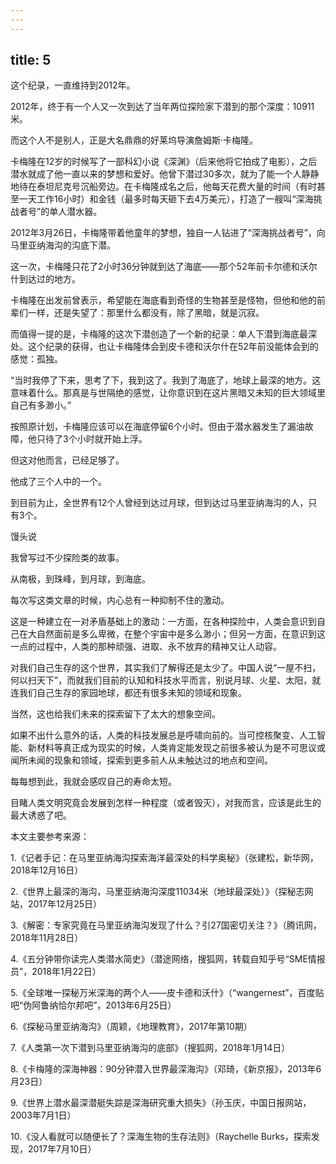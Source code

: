 ```yaml
---
---
---
```

title: 5
---



这个纪录，一直维持到2012年。

2012年，终于有一个人又一次到达了当年两位探险家下潜到的那个深度：10911米。

而这个人不是别人，正是大名鼎鼎的好莱坞导演詹姆斯·卡梅隆。

卡梅隆在12岁的时候写了一部科幻小说《深渊》（后来他将它拍成了电影），之后潜水就成了他一直以来的梦想和爱好。他曾下潜过30多次，就为了能一个人静静地待在泰坦尼克号沉船旁边。在卡梅隆成名之后，他每天花费大量的时间（有时甚至一天工作16小时）和金钱（最多时每天砸下去4万美元），打造了一艘叫“深海挑战者号”的单人潜水器。

2012年3月26日，卡梅隆带着他童年的梦想，独自一人钻进了“深海挑战者号”，向马里亚纳海沟的沟底下潜。

这一次，卡梅隆只花了2小时36分钟就到达了海底——那个52年前卡尔德和沃尔什到达过的地方。

卡梅隆在出发前曾表示，希望能在海底看到奇怪的生物甚至是怪物，但他和他的前辈们一样，还是失望了：那里什么都没有，除了黑暗，就是沉寂。

而值得一提的是，卡梅隆的这次下潜创造了一个新的纪录：单人下潜到海底最深处。这个纪录的获得，也让卡梅隆体会到皮卡德和沃尔什在52年前没能体会到的感觉：孤独。

“当时我停了下来，思考了下，我到这了。我到了海底了，地球上最深的地方。这意味着什么。那真是与世隔绝的感觉，让你意识到在这片黑暗又未知的巨大领域里自己有多渺小。”

按照原计划，卡梅隆应该可以在海底停留6个小时。但由于潜水器发生了漏油故障，他只待了3个小时就开始上浮。

但这对他而言，已经足够了。

他成了三个人中的一个。

到目前为止，全世界有12个人曾经到达过月球，但到达过马里亚纳海沟的人，只有3个。

馒头说

我曾写过不少探险类的故事。

从南极，到珠峰，到月球，到海底。

每次写这类文章的时候，内心总有一种抑制不住的激动。

这是一种建立在一对矛盾基础上的激动：一方面，在各种探险中，人类会意识到自己在大自然面前是多么卑微，在整个宇宙中是多么渺小；但另一方面，在意识到这一点的过程中，人类的那种顽强、进取、永不放弃的精神又让人动容。

对我们自己生存的这个世界，其实我们了解得还是太少了。中国人说“一屋不扫，何以扫天下”，而就我们目前的认知和科技水平而言，别说月球、火星、太阳，就连我们自己生存的家园地球，都还有很多未知的领域和现象。

当然，这也给我们未来的探索留下了太大的想象空间。

如果不出什么意外的话，人类的科技发展总是呼啸向前的。当可控核聚变、人工智能、新材料等真正成为现实的时候，人类肯定能发现之前很多被认为是不可思议或闻所未闻的现象和领域，探索到更多前人从未触达过的地点和空间。

每每想到此，我就会感叹自己的寿命太短。

目睹人类文明究竟会发展到怎样一种程度（或者毁灭），对我而言，应该是此生的最大诱惑了吧。

本文主要参考来源：

1.《记者手记：在马里亚纳海沟探索海洋最深处的科学奥秘》（张建松，新华网，2018年12月16日）

2.《世界上最深的海沟，马里亚纳海沟深度11034米（地球最深处）》（探秘志网站，2017年12月25日）

3.《解密：专家究竟在马里亚纳海沟发现了什么？引27国密切关注？》（腾讯网，2018年11月28日）

4.《五分钟带你读完人类潜水简史》（潜途网络，搜狐网，转载自知乎号“SME情报员”，2018年1月22日）

5.《全球唯一探秘万米深海的两个人——皮卡德和沃什》（“wangernest”，百度贴吧“伪阿鲁纳恰尔邦吧”，2013年6月25日）

6.《探秘马里亚纳海沟》（周颖，《地理教育》，2017年第10期）

7.《人类第一次下潜到马里亚纳海沟的底部》（搜狐网，2018年1月14日）

8.《卡梅隆的深海神器：90分钟潜入世界最深海沟》（邓琦，《新京报》，2013年6月23日）

9.《世界上潜水最深潜艇失踪是深海研究重大损失》（孙玉庆，中国日报网站，2003年7月1日）

10.《没人看就可以随便长了？深海生物的生存法则》（Raychelle Burks，探索发现，2017年7月10日）